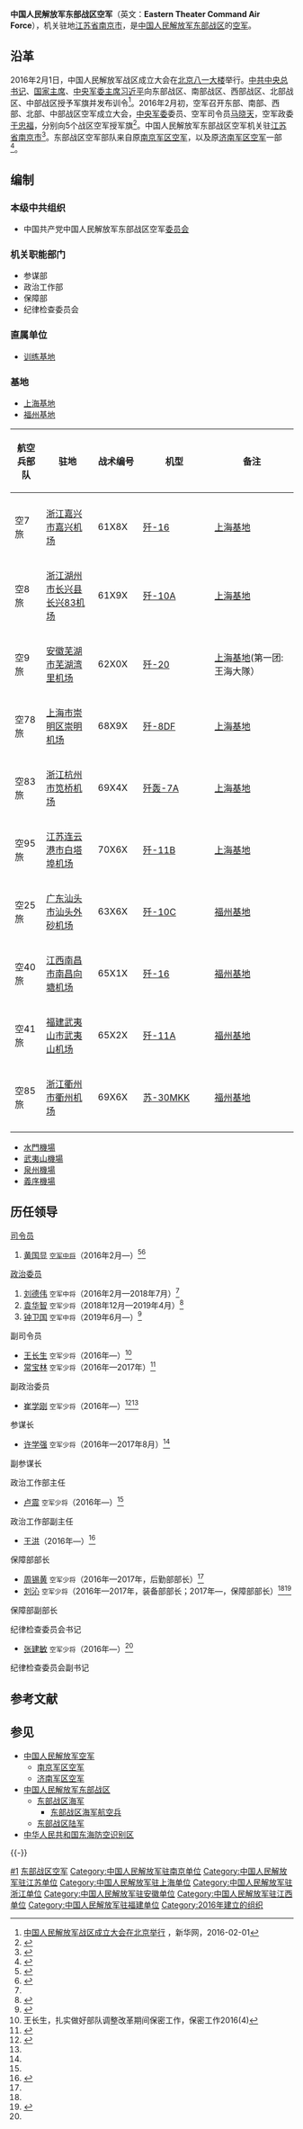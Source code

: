 {{Infobox Military Unit
|unit_name = 中国人民解放军东部战区空军
|image = [[File:Air_Force_Flag_of_the_People's_Republic_of_China.svg|120px]]
|caption = [[中国人民解放军军旗|中国人民解放军空军军旗]]
|dates = 2016年至今
|country = {{PRC}}
|軍種 = [[空军|空军]]
|type =中国人民解放军副战区级军种
|role = 空中作战、防空作战
|size = 
|current_commander_label = [[司令员|司令员]]
|current_commander  = [[黄国显|黄国显]] <small>[[中国人民解放军中将|中将]]</small>
|ceremonial_chief_label = [[政治委员|政治委员]]
|ceremonial_chief = [[钟卫国|钟卫国]] <small>[[中国人民解放军中将|中将]]</small>
|command_structure = [[中国人民解放军空军|中国人民解放军空军]]领导机构<br />[[中国人民解放军东部战区|中国人民解放军东部战区]]
|branch = [[中国人民解放军空军|中国人民解放军空军]]
|garrison = [[江苏省|江苏省]][[南京市|南京市]]
|nickname = 
|colors = {{color box|#FF0000}}{{color box|#007FFF}} [[红色|红色]]与[[天蓝色|天蓝色]]
|motto = 
|equipment =
|march = 《[[中国空军进行曲|中国空军进行曲]]》
|patron =
|notable_commanders = 
|battles = 
|identification_symbol =
|identification_symbol_label = 臂章
<!-- Aircraft -->
|aircraft_bomber= [[轟-6|轟-6]]
|aircraft_electronic= [[空警-500|空警-500]]
|aircraft_fighter = [[Su-30MKK戰鬥機|蘇-30MKK]], [[殲-10|殲-10]], [[殲-11|殲-11]], [[殲-16|殲-16]], [[殲-20|殲-20]]
|aircraft_transport= [[運-8|運-8]]
|aircraft_helicopter_attack = [[武直-10|武直-10]]
|通用直昇機 = [[直-8|直-8]], [[直-9|直-9]]
}}
{{中华人民共和国军事 |hidden = 1}}

'''中国人民解放军东部战区空军'''（英文：'''Eastern Theater Command Air Force'''），机关驻地[[江苏省|江苏省]][[南京市|南京市]]，是[[中国人民解放军东部战区|中国人民解放军东部战区]]的[[中国人民解放军空军|空军]]。

== 沿革 ==
2016年2月1日，中国人民解放军战区成立大会在[[北京|北京]][[八一大楼|八一大楼]]举行。[[中共中央总书记|中共中央总书记]]、[[中华人民共和国主席|国家主席]]、[[中央军委主席|中央军委主席]][[习近平|习近平]]向东部战区、南部战区、西部战区、北部战区、中部战区授予军旗并发布训令<ref>[http://news.xinhuanet.com/politics/2016-02/01/c_1117960554.htm 中国人民解放军战区成立大会在北京举行] {{Wayback|url=http://news.xinhuanet.com/politics/2016-02/01/c_1117960554.htm |date=20170922222113 }}，新华网，2016-02-01</ref>。2016年2月初，空军召开东部、南部、西部、北部、中部战区空军成立大会，[[中央军委|中央军委]]委员、空军司令员[[马晓天|马晓天]]，空军政委[[于忠福|于忠福]]，分别向5个战区空军授军旗<ref>{{Cite web |url = http://news.sina.com.cn/c/nd/2016-02-05/doc-ifxpfhzq2529305.shtml |title = 五大战区空军成立 空军司令员政委授军旗 |author =  |date = 2016-02-05 |publisher = 新浪 |language =  |accessdate =  |quote =  |archive-date = 2020-11-04 |archive-url = https://web.archive.org/web/20201104154557/http://news.sina.com.cn/c/nd/2016-02-05/doc-ifxpfhzq2529305.shtml |dead-url = no }}</ref>。中国人民解放军东部战区空军机关驻[[江苏省|江苏省]][[南京市|南京市]]<ref>{{Cite web |url = http://news.ifeng.com/a/20160223/47544044_0.shtml |title = 省领导走访慰问东部战区空军 |author =  |date = 2016-02-23 |publisher = 凤凰网 |language =  |accessdate =  |quote =  |archive-date = 2019-05-11 |archive-url = https://web.archive.org/web/20190511131732/http://news.ifeng.com/a/20160223/47544044_0.shtml |dead-url = no }}</ref>。东部战区空军部队来自原[[南京军区空军|南京军区空军]]，以及原[[济南军区空军|济南军区空军]]一部<ref>{{Cite web |url = http://sd.ifeng.com/a/20160310/4352286_0.shtml |title = 原济南军区空军部队转隶3个战区 被调整到10个单位 |author =  |date = 2016-03-10 |publisher = 凤凰网 |language =  |accessdate =  |quote =  |archive-date = 2020-11-04 |archive-url = https://web.archive.org/web/20201104160440/http://sd.ifeng.com/a/20160310/4352286_0.shtml |dead-url = no }}</ref>。

== 编制 ==
=== 本级中共组织 ===
* 中国共产党中国人民解放军东部战区空军[[党委|委员会]]

=== 机关职能部门 ===
* 参谋部
* 政治工作部
* 保障部
* 纪律检查委员会

=== 直属单位 ===
*[[中国人民解放军东部战区空军训练基地|训练基地]]

=== 基地 ===
*[[中国人民解放军空军上海基地|上海基地]]
*[[中国人民解放军空军福州基地|福州基地]]
{| class="wikitable" cellpadding="2"
|-
! scope="col" width="100"|航空兵部队
! scope="col" width="250"|驻地
! scope="col" width="100"|战术编号
! scope="col" width="200"|机型
! scope="col" width="450"|备注
|-
|-
|空7旅||[[嘉兴市|浙江嘉兴市]][[嘉兴机场|嘉兴机场]]||61X8X||[[歼-16|歼-16]]||[[中国人民解放军空军上海基地|上海基地]]
|-
|空8旅||[[长兴县|浙江湖州市长兴县]][[长兴83机场|长兴83机场]]||61X9X||[[歼-10|歼-10A]]||[[中国人民解放军空军上海基地|上海基地]]
|-
|空9旅||[[芜湖市|安徽芜湖市]][[芜湖湾里机场|芜湖湾里机场]]||62X0X||[[歼-20|歼-20]]||[[中国人民解放军空军上海基地|上海基地]](第一团:王海大隊）
|-
|空78旅||[[崇明区|上海市崇明区]][[上海崇明机场|崇明机场]]||68X9X||[[歼-8|歼-8DF]]||[[中国人民解放军空军上海基地|上海基地]]
|-
|空83旅||[[杭州市|浙江杭州市]][[笕桥机场|笕桥机场]]||69X4X||[[殲轟-7#JH-7A|歼轰-7A]]||[[中国人民解放军空军上海基地|上海基地]]
|-
|空95旅||[[连云港市|江苏连云港市]][[连云港白塔埠机场|白塔埠机场]]||70X6X||[[歼-11B|歼-11B]]||[[中国人民解放军空军上海基地|上海基地]]
|-
|空25旅||[[汕头市|广东汕头市]][[汕头外砂机场|汕头外砂机场]]||63X6X||[[歼-10|歼-10C]]||[[中国人民解放军空军福州基地|福州基地]]
|-
|空40旅||[[南昌市|江西南昌市]][[南昌向塘机场|南昌向塘机场]]||65X1X||[[歼-16|歼-16]]||[[中国人民解放军空军福州基地|福州基地]]
|-
|空41旅||[[武夷山市|福建武夷山市]][[武夷山机场|武夷山机场]]||65X2X||[[歼-11|歼-11A]]||[[中国人民解放军空军福州基地|福州基地]]
|-
|空85旅||[[衢州市|浙江衢州市]][[衢州机场|衢州机场]]||69X6X||[[苏-30MKK|苏-30MKK]]||[[中国人民解放军空军福州基地|福州基地]]
|-
|}
*[[水門機場|水門機場]]
*[[武夷山機場|武夷山機場]]
*[[泉州機場|泉州機場]]
*[[義序機場|義序機場]]

== 历任领导 ==
{{col-begin}}
{{col-2}}
; [[司令员|司令员]]
# [[黄国显|黄国显]] <small>[[中国人民解放军中将|空军中将]]</small>（2016年2月—）<ref name=ren>{{Cite web |url = http://news.163.com/16/0206/16/BF5EB05E00014AED.html |title = 黄国显出任东部战区空军司令员，刘德伟任政委 |author =  |date = 2016-02-06 |publisher = 网易 |language =  |accessdate =  |quote =  |archive-url = https://web.archive.org/web/20190123214853/http://news.163.com/16/0206/16/BF5EB05E00014AED.html |archive-date = 2019-01-23 |dead-url = yes }}</ref><ref name=caixinlx>{{Cite web |url = http://china.caixin.com/2016-02-23/100911521.html |title = 东部战区空军领导层亮相 黄国显任司令员 |author =  |date = 2016-02-23 |publisher = 财新网 |language =  |accessdate =  |quote =  |archive-date = 2020-11-19 |archive-url = https://web.archive.org/web/20201119202459/http://china.caixin.com/2016-02-23/100911521.html |dead-url = no }}</ref>

{{col-2}}

; [[政治委员|政治委员]]
# [[刘德伟|刘德伟]] <small>空军中将</small>（2016年2月—2018年7月）<ref name=ren/>
# [[袁华智|袁华智]] <small>空军少将</small>（2018年12月—2019年4月）<ref>{{cite web |title=海军陆战队首任政委袁华智已任东部战区空军政委 |url=http://news.sina.com.cn/o/2019-01-15/doc-ihqfskcn7333108.shtml |website=新浪 |accessdate=2019-01-15 |date=2019-01-15 |archive-date=2020-11-04 |archive-url=https://web.archive.org/web/20201104082108/http://news.sina.com.cn/o/2019-01-15/doc-ihqfskcn7333108.shtml |dead-url=no }}</ref>
# [[钟卫国|钟卫国]] <small>空军中将</small>（2019年6月—）<ref>{{cite web |title=西部战区空军副政委钟卫国转岗东部战区 |url=http://china.caixin.com/2019-07-29/101444963.html |website=财新网 |accessdate=2019-09-07 |date=2019-07-29 |archive-date=2020-11-04 |archive-url=https://web.archive.org/web/20201104071615/http://china.caixin.com/2019-07-29/101444963.html |dead-url=no }}</ref>

{{col-end}}

{{col-begin}}
{{col-2}}
; 副司令员
*[[王长生|王长生]] <small>空军少将</small>（2016年—）<ref>王长生，扎实做好部队调整改革期间保密工作，保密工作2016(4)</ref>
*[[常宝林|常宝林]] <small>空军少将</small>（2016年—2017年）<ref>{{Cite web  |url =http://www.chuzhou.cn/2017/1216/341406.shtml  |title =方茂鸿书画作品汇报展览亮相滁州  |author =  |date =2017-12-16  |publisher =滁州网  |language =  |accessdate =  |quote =  |archive-date =2020-10-15  |archive-url =https://web.archive.org/web/20201015084716/http://www.chuzhou.cn/2017/1216/341406.shtml  |dead-url =no  }}</ref>
 
{{col-2}}

; 副政治委员
*[[崔学刚|崔学刚]] <small>空军少将</small>（2016年—）<ref>{{Cite web |url = http://mil.sohu.com/20160707/n458189814.shtml |title = 崔学刚少将任东部战区空军副政委 长期服役空军 |author =  |date = 2016-07-07 |publisher = 搜狐 |language =  |accessdate =  |quote =  |archive-date = 2020-07-20 |archive-url = https://web.archive.org/web/20200720155029/https://mil.sohu.com/20160707/n458189814.shtml |dead-url = no }}</ref><ref name=caixinlx/>

{{col-end}}

{{col-begin}}
{{col-2}}
;参谋长
*[[许学强_(1962年)|许学强]] <small>空军少将</small>（2016年—2017年8月）<ref name=caixinlx/>

;副参谋长

{{col-2}}
;政治工作部主任
*[[卢震_(解放军)|卢震]] <small>空军少将</small>（2016年—）<ref name=caixinlx/>

;政治工作部副主任
*[[王洪|王洪]]（2016年—）<ref>{{Cite web |url = http://jsnews.jschina.com.cn/system/2016/02/06/027809200.shtml  |title =巩固发展坚如磐石的军政军民关系 为实现中国梦强军梦凝聚强大力量  |author =  |date =2016-02-06  |publisher = 中国江苏网 |language =  |accessdate =  |quote =  }}</ref>

{{col-end}}


{{col-begin}}
{{col-2}}
;保障部部长
*[[周锡黄|周锡黄]] <small>空军少将</small>（2016年—2017年，后勤部部长）<ref name=caixinlx/>
*[[刘沁|刘沁]] <small>空军少将</small>（2016年—2017年，装备部部长；2017年—，保障部部长）<ref name=caixinlx/><ref>{{Cite web |url = http://www.thepaper.cn/newsDetail_forward_1767271 |title = 东部战区空军保障部亮相，空军少将刘沁担任部长 |author =  |date = 2017-08-18 |publisher = 澎湃新闻 |language =  |accessdate =  |quote =  |archive-date = 2020-11-04 |archive-url = https://web.archive.org/web/20201104071149/http://www.thepaper.cn/newsDetail_forward_1767271 |dead-url = no }}</ref>

;保障部副部长

{{col-2}}
;纪律检查委员会书记
*[[张建敏|张建敏]] <small>空军少将</small>（2016年—）<ref name=caixinlx/>

;纪律检查委员会副书记

{{col-end}}

== 参考文献 ==
{{Reflist|30em}}

== 参见 ==
{{Portal|中华人民共和国|军事航空|南京|江苏|上海|浙江|安徽|江西|福建}}
* [[中国人民解放军空军|中国人民解放军空军]]
** [[中国人民解放军南京军区空军|南京军区空军]]
** [[中国人民解放军济南军区空军|济南军区空军]]
* [[中国人民解放军东部战区|中国人民解放军东部战区]]
** [[中国人民解放军东部战区海军|东部战区海军]]
*** [[中国人民解放军东部战区海军航空兵|东部战区海军航空兵]]
** [[中国人民解放军东部战区陆军|东部战区陆军]]
* [[中华人民共和国东海防空识别区|中华人民共和国东海防空识别区]]

{{-}}
{{PLA Military Region}}
{{中国人民解放军空军}}
{{中国人民解放军机场|东}}

[[Category:中国人民解放军各战区空军|#1]]
[[Category:东部战区空军|]]
[[Category:中国人民解放军驻南京单位|Category:中国人民解放军驻南京单位]]
[[Category:中国人民解放军驻江苏单位|Category:中国人民解放军驻江苏单位]]
[[Category:中国人民解放军驻上海单位|Category:中国人民解放军驻上海单位]]
[[Category:中国人民解放军驻浙江单位|Category:中国人民解放军驻浙江单位]]
[[Category:中国人民解放军驻安徽单位|Category:中国人民解放军驻安徽单位]]
[[Category:中国人民解放军驻江西单位|Category:中国人民解放军驻江西单位]]
[[Category:中国人民解放军驻福建单位|Category:中国人民解放军驻福建单位]]
[[Category:2016年建立的组织|Category:2016年建立的组织]]